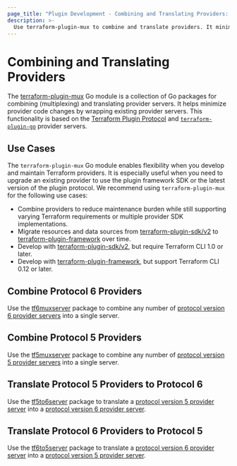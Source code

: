 ```yaml
---
page_title: "Plugin Development - Combining and Translating Providers: Overview"
description: >-
  Use terraform-plugin-mux to combine and translate providers. It minimizes code changes by wrapping existing provider servers.
---
```


# Combining and Translating Providers

The [terraform-plugin-mux](https://pkg.go.dev/github.com/hashicorp/terraform-plugin-mux) Go module is a collection of Go packages for combining (multiplexing) and translating provider servers. It helps minimize provider code changes by wrapping existing provider servers. This functionality is based on the [Terraform Plugin Protocol](/terraform/plugin/how-terraform-works#terraform-plugin-protocol) and [`terraform-plugin-go`](https://pkg.go.dev/github.com/hashicorp/terraform-plugin-go) provider servers.

## Use Cases

The `terraform-plugin-mux` Go module enables flexibility when you develop and maintain Terraform providers. It is especially useful when you need to upgrade an existing provider to use the plugin framework SDK or the latest version of the plugin protocol. We recommend using `terraform-plugin-mux` for the following use cases:

-   Combine providers to reduce maintenance burden while still supporting varying Terraform requirements or multiple provider SDK implementations.
-   Migrate resources and data sources from [terraform-plugin-sdk/v2](/terraform/plugin/sdkv2) to [terraform-plugin-framework](/terraform/plugin/framework) over time.
-   Develop with [terraform-plugin-sdk/v2](/terraform/plugin/sdkv2), but require Terraform CLI 1.0 or later.
-   Develop with [terraform-plugin-framework](/terraform/plugin/framework), but support Terraform CLI 0.12 or later.

## Combine Protocol 6 Providers

Use the [tf6muxserver](/terraform/plugin/mux/combining-protocol-version-6-providers) package to combine any number of [protocol version 6 provider servers](/terraform/plugin/how-terraform-works#protocol-version-6) into a single server.

## Combine Protocol 5 Providers

Use the [tf5muxserver](/terraform/plugin/mux/combining-protocol-version-5-providers) package to combine any number of [protocol version 5 provider servers](/terraform/plugin/how-terraform-works#protocol-version-5) into a single server.

## Translate Protocol 5 Providers to Protocol 6

Use the [tf5to6server](/terraform/plugin/mux/translating-protocol-version-5-to-6) package to translate a [protocol version 5 provider server](/terraform/plugin/how-terraform-works#protocol-version-5) into a [protocol version 6 provider server](/terraform/plugin/how-terraform-works#protocol-version-6).

## Translate Protocol 6 Providers to Protocol 5

Use the [tf6to5server](/terraform/plugin/mux/translating-protocol-version-6-to-5) package to translate a [protocol version 6 provider server](/terraform/plugin/how-terraform-works#protocol-version-6) into a [protocol version 5 provider server](/terraform/plugin/how-terraform-works#protocol-version-5).
